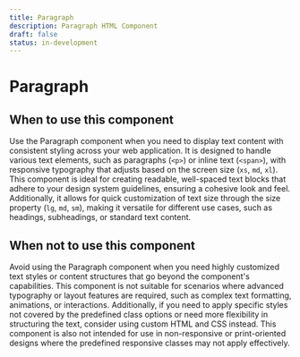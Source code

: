 ```yaml
---
title: Paragraph
description: Paragraph HTML Component
draft: false
status: in-development
---
```


# Paragraph

<ComponentStatusBlock componentId="paragraph" />

## When to use this component

Use the Paragraph component when you need to display text content with consistent styling across your web application.
It is designed to handle various text elements, such as paragraphs (`<p>`) or inline text (`<span>`),
with responsive typography that adjusts based on the screen size (`xs`, `md`, `xl`).
This component is ideal for creating readable, well-spaced text blocks that adhere to your design system guidelines, ensuring a cohesive look and feel.
Additionally, it allows for quick customization of text size through the size property (`lg`, `md`, `sm`), making it versatile for different use cases, such as headings, subheadings, or standard text content.

## When not to use this component

Avoid using the Paragraph component when you need highly customized text styles or content structures that go beyond the component's capabilities.
This component is not suitable for scenarios where advanced typography or layout features are required, such as complex text formatting, animations, or interactions.
Additionally, if you need to apply specific styles not covered by the predefined class options or need more flexibility in structuring the text, consider using custom HTML and CSS instead.
This component is also not intended for use in non-responsive or print-oriented designs where the predefined responsive classes may not apply effectively.
